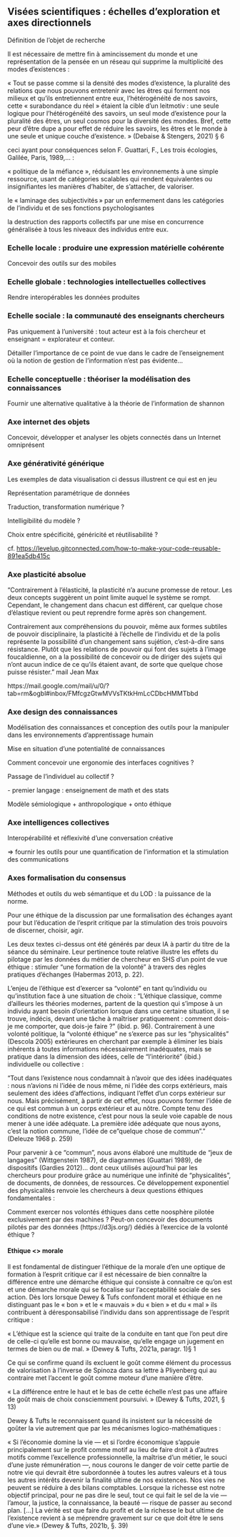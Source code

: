 ## Visées scientifiques : échelles d'exploration et axes directionnels {#sec-visees}

Définition de l'objet de recherche

Il est nécessaire de mettre fin à amincissement du monde et une représentation de la pensée en un réseau qui supprime la multiplicité des modes d'existences :

« Tout se passe comme si la densité des modes d'existence, la pluralité des relations que nous pouvons entretenir avec les êtres qui forment nos milieux et qu'ils entretiennent entre eux, l'hétérogénéité de nos savoirs, cette « surabondance du réel » étaient la cible d'un leitmotiv : une seule logique pour l'hétérogénéité des savoirs, un seul mode d'existence pour la pluralité des êtres, un seul cosmos pour la diversité des mondes. Bref, cette peur d'être dupe a pour effet de réduire les savoirs, les êtres et le monde à une seule et unique couche d'existence. » (Debaise & Stengers, 2021) § 6

ceci ayant pour conséquences selon F. Guattari, F., Les trois écologies, Galilée, Paris, 1989,... :

« politique de la méfiance », réduisant les environnements à une simple ressource, usant de catégories scalables qui rendent équivalentes ou insignifiantes les manières d'habiter, de s'attacher, de valoriser.

le « laminage des subjectivités » par un enfermement dans les catégories de l'individu et de ses fonctions psychologisantes

la destruction des rapports collectifs par une mise en concurrence généralisée à tous les niveaux des individus entre eux.

### Echelle locale : produire une expression matérielle cohérente {#sec-echelleLocale}

Concevoir des outils sur des mobiles

### Echelle globale : technologies intellectuelles collectives {#sec-echelleGlobale}

Rendre interopérables les données produites

### Echelle sociale : la communauté des enseignants chercheurs {#sec-echelleSociale}

Pas uniquement à l'université : tout acteur est à la fois chercheur et enseignant = explorateur et conteur.

Détailler l'importance de ce point de vue dans le cadre de l'enseignement où la notion de gestion de l'information n'est pas évidente\...

### Echelle conceptuelle : théoriser la modélisation des connaissances {#sec-echelleConcetuelle}

Fournir une alternative qualitative à la théorie de l'information de shannon

### Axe internet des objets {#sec-axeIOT}

Concevoir, développer et analyser les objets connectés dans un Internet omniprésent

### Axe générativité générique {#sec-axeGeneratif}

Les exemples de data visualisation ci dessus illustrent ce qui est en jeu

Représentation paramétrique de données

Traduction, transformation numérique ?

Intelligibilité du modèle ?

Choix entre spécificité, généricité et réutilisabilité ?

cf. <https://levelup.gitconnected.com/how-to-make-your-code-reusable-891ea5db415c>

### Axe plasticité absolue {#sec-axePlasticite}

"Contrairement à l'élasticité, la plasticité n'a aucune promesse de retour. Les deux concepts suggèrent un point limite auquel le système se rompt. Cependant, le changement dans chacun est différent, car quelque chose d'élastique revient ou peut reprendre forme après son changement.

Contrairement aux compréhensions du pouvoir, même aux formes subtiles de pouvoir disciplinaire, la plasticité à l'échelle de l'individu et de la polis représente la possibilité d'un changement sans sujétion, c'est-à-dire sans résistance. Plutôt que les relations de pouvoir qui font des sujets à l'image foucaldienne, on a la possibilité de concevoir ou de diriger des sujets qui n'ont aucun indice de ce qu'ils étaient avant, de sorte que quelque chose puisse résister." mail Jean Max

https://mail.google.com/mail/u/0/?tab=rm&ogbl#inbox/FMfcgzGtwMVVsTKtkHmLcCDbcHMMTbbd

### Axe design des connaissances {#sec-axeDesignConnaissances}

Modélisation des connaissances et conception des outils pour la manipuler dans les environnements d'apprentissage humain

Mise en situation d'une potentialité de connaissances

Comment concevoir une ergonomie des interfaces cognitives ?

Passage de l'individuel au collectif ?

\- premier langage : enseignement de math et des stats

Modèle sémiologique + anthropologique + onto éthique

### Axe intelligences collectives {#sec-axeIntelCo}

Interopérabilité et réflexivité d'une conversation créative

=\> fournir les outils pour une quantification de l'information et la stimulation des communications

### Axes formalisation du consensus {#sec-axeFormaConsensus}

Méthodes et outils du web sémantique et du LOD : la puissance de la norme.

Pour une éthique de la discussion par une formalisation des échanges ayant pour but l'éducation de l'esprit critique par la stimulation des trois pouvoirs de discerner, choisir, agir.

Les deux textes ci-dessus ont été générés par deux IA à partir du titre de la séance du séminaire. Leur pertinence toute relative illustre les effets du pilotage par les données du métier de chercheur en SHS d'un point de vue éthique : stimuler "une formation de la volonté" à travers des règles pratiques d'échanges (Habermas 2013, p. 22).

L'enjeu de l'éthique est d'exercer sa "volonté" en tant qu'individu ou qu'institution face à une situation de choix : "L'éthique classique, comme d'ailleurs les théories modernes, partent de la question qui s'impose à un individu ayant besoin d'orientation lorsque dans une certaine situation, il se trouve, indécis, devant une tâche à maîtriser pratiquement : comment dois-je me comporter, que dois-je faire ?" (ibid. p. 96). Contrairement à une volonté politique, la "volonté éthique" ne s'exerce pas sur les "physicalités" (Descola 2005) extérieures en cherchant par exemple à éliminer les biais inhérents à toutes informations nécessairement inadéquates, mais se pratique dans la dimension des idées, celle de "l'intériorité" (ibid.) individuelle ou collective :

"Tout dans l'existence nous condamnait à n'avoir que des idées inadéquates : nous n'avions ni l'idée de nous même, ni l'idée des corps extérieurs, mais seulement des idées d'affections, indiquant l'effet d'un corps extérieur sur nous. Mais précisément, à partir de cet effet, nous pouvons former l'idée de ce qui est commun à un corps extérieur et au nôtre. Compte tenu des conditions de notre existence, c'est pour nous la seule voie capable de nous mener à une idée adéquate. La première idée adéquate que nous ayons, c'est la notion commune, l'idée de ce"quelque chose de commun"." (Deleuze 1968 p. 259)

Pour parvenir à ce "commun", nous avons élaboré une multitude de "jeux de langages" (Wittgenstein 1987), de diagrammes (Guattari 1989), de dispositifs (Gardies 2012)\... dont ceux utilisés aujourd'hui par les chercheurs pour produire grâce au numérique une infinité de "physicalités", de documents, de données, de ressources. Ce développement exponentiel des physicalités renvoie les chercheurs à deux questions éthiques fondamentales :

Comment exercer nos volontés éthiques dans cette noosphère pilotée exclusivement par des machines ? Peut-on concevoir des documents pilotés par des données (https://d3js.org/) dédiés à l'exercice de la volonté éthique ?

#### Ethique \<\> morale

Il est fondamental de distinguer l'éthique de la morale d'en une optique de formation à l'esprit critique car il est nécessaire de bien connaître la différence entre une démarche éthique qui consiste à connaître ce qu'on est et une démarche morale qui se focalise sur l'acceptabilité sociale de ses action. Dès lors lorsque Dewey & Tufs confondent moral et éthique en ne distinguant pas le « bon » et le « mauvais » du « bien » et du « mal » ils contribuent à déresponsabilisé l'individu dans son apprentissage de l'esprit critique :

« L'éthique est la science qui traite de la conduite en tant que l'on peut dire de celle-ci qu'elle est bonne ou mauvaise, qu'elle engage un jugement en termes de bien ou de mal. » (Dewey & Tufts, 2021a, paragr. 1)§ 1

Ce qui se confirme quand ils excluent le goût comme élément du processus de valorisation à l'inverse de Spinoza dans sa lettre à Pliyenberg qui au contraire met l'accent le goût comme moteur d'une manière d'être.

« La différence entre le haut et le bas de cette échelle n'est pas une affaire de goût mais de choix consciemment poursuivi. » (Dewey & Tufts, 2021, § 13)

Dewey & Tufts le reconnaissent quand ils insistent sur la nécessité de goûter la vie autrement que par les mécanismes logico-mathématiques :

« Si l'économie domine la vie --- et si l'ordre économique s'appuie principalement sur le profit comme motif au lieu de faire droit à d'autres motifs comme l'excellence professionnelle, la maîtrise d'un métier, le souci d'une juste rémunération ---, nous courons le danger de voir cette partie de notre vie qui devrait être subordonnée à toutes les autres valeurs et à tous les autres intérêts devenir la finalité ultime de nos existences. Nos vies ne peuvent se réduire à des bilans comptables. Lorsque la richesse est notre objectif principal, pour ne pas dire le seul, tout ce qui fait le sel de la vie --- l'amour, la justice, la connaissance, la beauté --- risque de passer au second plan. \[...\] La vérité est que faire du profit et de la richesse le but ultime de l'existence revient à se méprendre gravement sur ce que doit être le sens d'une vie.» (Dewey & Tufts, 2021b, §. 39)